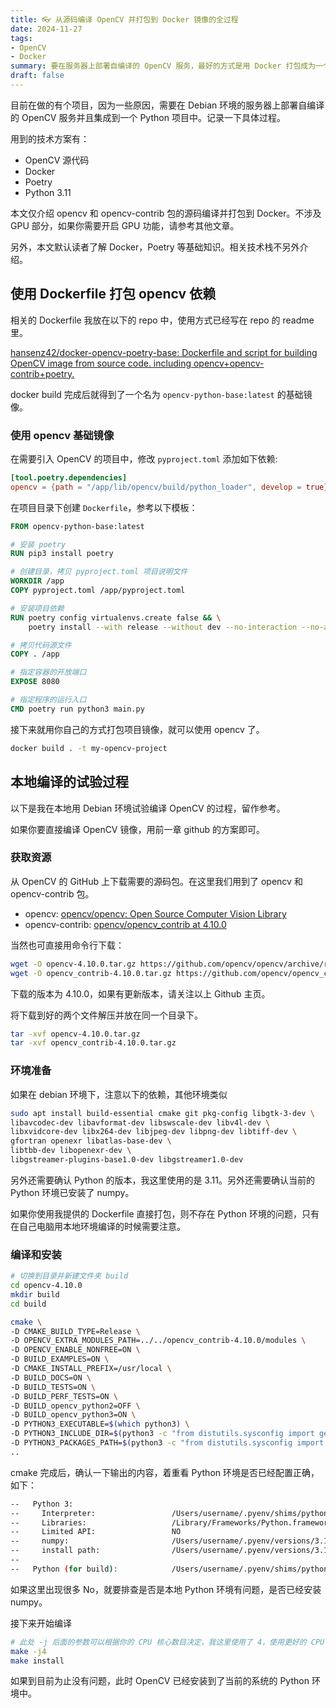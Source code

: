 ```yaml
---
title: 👓 从源码编译 OpenCV 并打包到 Docker 镜像的全过程
date: 2024-11-27
tags:
- OpenCV
- Docker
summary: 要在服务器上部署自编译的 OpenCV 服务，最好的方式是用 Docker 打包成为一个独立的镜像并发布到服务器。过程实在挺复杂的做个记录。
draft: false
---
```


目前在做的有个项目，因为一些原因，需要在 Debian 环境的服务器上部署自编译的 OpenCV 服务并且集成到一个 Python 项目中。记录一下具体过程。

用到的技术方案有：
- OpenCV 源代码
- Docker
- Poetry
- Python 3.11

本文仅介绍 opencv 和 opencv-contrib 包的源码编译并打包到 Docker。不涉及 GPU 部分，如果你需要开启 GPU 功能，请参考其他文章。

另外，本文默认读者了解 Docker，Poetry 等基础知识。相关技术栈不另外介绍。

## 使用 Dockerfile 打包 opencv 依赖

相关的 Dockerfile 我放在以下的 repo 中，使用方式已经写在 repo 的 readme 里。

[hansenz42/docker-opencv-poetry-base: Dockerfile and script for building OpenCV image from source code. including opencv+opencv-contrib+poetry.](https://github.com/hansenz42/docker-opencv-poetry-base)

docker build 完成后就得到了一个名为 `opencv-python-base:latest` 的基础镜像。

### 使用 opencv 基础镜像

在需要引入 OpenCV 的项目中，修改 `pyproject.toml` 添加如下依赖:

```toml
[tool.poetry.dependencies]
opencv = {path = "/app/lib/opencv/build/python_loader", develop = true}
```

在项目目录下创建 `Dockerfile`，参考以下模板：

```dockerfile
FROM opencv-python-base:latest

# 安装 poetry
RUN pip3 install poetry

# 创建目录，拷贝 pyproject.toml 项目说明文件
WORKDIR /app
COPY pyproject.toml /app/pyproject.toml

# 安装项目依赖
RUN poetry config virtualenvs.create false && \
    poetry install --with release --without dev --no-interaction --no-ansi --no-root

# 拷贝代码源文件
COPY . /app

# 指定容器的开放端口
EXPOSE 8080

# 指定程序的运行入口
CMD poetry run python3 main.py
```

接下来就用你自己的方式打包项目镜像，就可以使用 opencv 了。

```bash
docker build . -t my-opencv-project
```

## 本地编译的试验过程

以下是我在本地用 Debian 环境试验编译 OpenCV 的过程，留作参考。

如果你要直接编译 OpenCV 镜像，用前一章 github 的方案即可。

### 获取资源

从 OpenCV 的 GitHub 上下载需要的源码包。在这里我们用到了 opencv 和 opencv-contrib 包。

- opencv: [opencv/opencv: Open Source Computer Vision Library](https://github.com/opencv/opencv)
- opencv-contrib: [opencv/opencv_contrib at 4.10.0](https://github.com/opencv/opencv_contrib/tree/4.10.0)

当然也可直接用命令行下载：

```bash
wget -O opencv-4.10.0.tar.gz https://github.com/opencv/opencv/archive/refs/tags/4.10.0.tar.gz
wget -O opencv_contrib-4.10.0.tar.gz https://github.com/opencv/opencv_contrib/archive/refs/tags/4.10.0.tar.gz
```

下载的版本为 4.10.0，如果有更新版本，请关注以上 Github 主页。

将下载到好的两个文件解压并放在同一个目录下。

```bash
tar -xvf opencv-4.10.0.tar.gz
tar -xvf opencv_contrib-4.10.0.tar.gz
```

### 环境准备

如果在 debian 环境下，注意以下的依赖，其他环境类似

```bash
sudo apt install build-essential cmake git pkg-config libgtk-3-dev \
libavcodec-dev libavformat-dev libswscale-dev libv4l-dev \
libxvidcore-dev libx264-dev libjpeg-dev libpng-dev libtiff-dev \
gfortran openexr libatlas-base-dev \
libtbb-dev libopenexr-dev \
libgstreamer-plugins-base1.0-dev libgstreamer1.0-dev
```

另外还需要确认 Python 的版本，我这里使用的是 3.11。另外还需要确认当前的 Python 环境已安装了 numpy。

如果你使用我提供的 Dockerfile 直接打包，则不存在 Python 环境的问题，只有在自己电脑用本地环境编译的时候需要注意。

### 编译和安装

```bash
# 切换到目录并新建文件夹 build
cd opencv-4.10.0
mkdir build
cd build

cmake \
-D CMAKE_BUILD_TYPE=Release \
-D OPENCV_EXTRA_MODULES_PATH=../../opencv_contrib-4.10.0/modules \
-D OPENCV_ENABLE_NONFREE=ON \
-D BUILD_EXAMPLES=ON \
-D CMAKE_INSTALL_PREFIX=/usr/local \
-D BUILD_DOCS=ON \
-D BUILD_TESTS=ON \
-D BUILD_PERF_TESTS=ON \
-D BUILD_opencv_python2=OFF \
-D BUILD_opencv_python3=ON \
-D PYTHON3_EXECUTABLE=$(which python3) \
-D PYTHON3_INCLUDE_DIR=$(python3 -c "from distutils.sysconfig import get_python_inc; print(get_python_inc())") \
-D PYTHON3_PACKAGES_PATH=$(python3 -c "from distutils.sysconfig import get_python_lib; print(get_python_lib())") \
..
```

cmake 完成后，确认一下输出的内容，着重看 Python 环境是否已经配置正确，如下：

```bash
--   Python 3:
--     Interpreter:                 /Users/username/.pyenv/shims/python3 (ver 3.11.10)
--     Libraries:                   /Library/Frameworks/Python.framework/Versions/3.11/lib/libpython3.11.dylib (ver 3.11.10)
--     Limited API:                 NO
--     numpy:                       /Users/username/.pyenv/versions/3.11.10/lib/python3.11/site-packages/numpy/_core/include (ver 2.1.3)
--     install path:                /Users/username/.pyenv/versions/3.11.10/lib/python3.11/site-packages/cv2/python-3.11
--
--   Python (for build):            /Users/username/.pyenv/shims/python3
```

如果这里出现很多 No，就要排查是否是本地 Python 环境有问题，是否已经安装 numpy。

接下来开始编译

```bash
# 此处 -j 后面的参数可以根据你的 CPU 核心数目决定，我这里使用了 4，使用更好的 CPU 可以提升到 8 甚至 12
make -j4
make install
```
如果到目前为止没有问题，此时 OpenCV 已经安装到了当前的系统的 Python 环境中。
